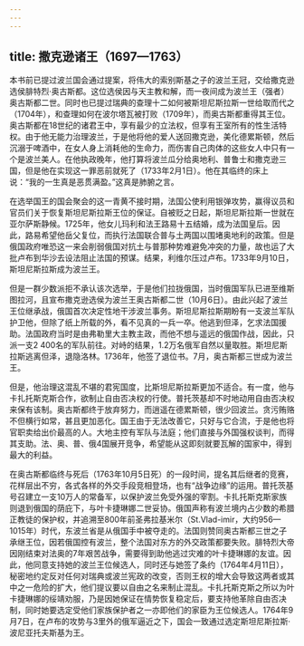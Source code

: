 ```yaml
---
---
---
```

title: 撒克逊诸王（1697—1763）
---




本书前已提过波兰国会通过提案，将伟大的索别斯基之子的波兰王冠，交给撒克逊选侯腓特烈·奥古斯都。这位选侯因与天主教和解，而一夜间成为波兰王（强者）奥古斯都二世。同时也已提过瑞典的查理十二如何被斯坦尼斯拉斯一世给取而代之（1704年），和查理如何在波尔塔瓦被打败（1709年），而奥古斯都重得其王位。奥古斯都在18世纪的诸君王中，享有最少的立法权，但享有王室所有的性生活特权。由于他无能力治理波兰，于是他将他的爱人送回撒克逊，美化德累斯顿，然后沉溺于啤酒中，在女人身上消耗他的生命力，而伤害自己肉体的这些女人中只有一个是波兰美人。在他执政晚年，他打算将波兰瓜分给奥地利、普鲁士和撒克逊三国，但是他在实现这一罪恶前就死了（1733年2月1日）。他在其临终的床上说：“我的一生真是恶贯满盈。”这真是肺腑之言。

在选举国王的国会聚会的这一青黄不接时期，法国公使利用银弹攻势，赢得议员和官员们关于恢复斯坦尼斯拉斯王位的保证。自被贬之日起，斯坦尼斯拉斯一世就在亚尔萨斯静候。1725年，他女儿玛利和法王路易十五结婚，成为法国皇后。因此，路易希望他岳父复位，而执行法国联合普与土两国以围堵奥地利的政策。但是俄国政府唯恐这一来会削弱俄国对抗土与普那种势难避免冲突的力量，故也运了大批卢布到华沙去设法阻止法国的预谋。结果，利维尔压过卢布。1733年9月10日，斯坦尼斯拉斯成为波兰王。

但是一群少数派拒不承认该次选举，于是他们拉拢俄国，当时俄国军队已进至维斯图拉河，且宣布撒克逊选侯为波兰王奥古斯都二世（10月6日）。由此兴起了波兰王位继承战，俄国首次决定性地干涉波兰事务。斯坦尼斯拉斯期盼有一支波兰军队护卫他，但除了纸上所载的外，看不见真的一兵一卒。他逃到但泽，乞求法国援助。法国政府当时是由弗勒里大主教主政，而他不想与遥远的俄国作战，因此，只派一支2 400名的军队前往。对峙的结果，1.2万名俄军自然以量取胜。斯坦尼斯拉斯逃离但泽，退隐洛林。1736年，他签了退位书。7月，奥古斯都三世成为波兰王。

但是，他治理这混乱不堪的君宪国度，比斯坦尼斯拉斯更加不适合。有一度，他与卡扎托斯克斯合作，欲制止自由否决权的行使。普托茨基却不时地动用自由否决权来保有该制。奥古斯都终于放弃努力，而逍遥在德累斯顿，很少回波兰。贪污贿赂不但横行如常，甚且更加恶化。国王由于无法改善它，只好与它合流，于是他也将官职卖给出价最高的人。大地主控有军队与法庭；他们直接与外国强权谈判，而得其支助。法、奥、普、俄4国展开竞争，希望能从这即刻就要瓦解的国家中，得到最大的利益。

在奥古斯都临终与死后（1763年10月5日死）的一段时间，提名其后继者的竞赛，花样层出不穷，各式各样的外交手段竞相登场，也有“战争边缘”的运用。普托茨基号召建立一支10万人的常备军，以保护波兰免受外强的宰割。卡扎托斯克斯家族则退到俄国的荫庇下，与叶卡捷琳娜二世妥协。俄国声称有波兰境内占少数的希腊正教徒的保护权，并追溯至800年前圣弗拉基米尔（St.Vlad-imir，大约956—1015年）时代，东波兰省是从俄国手中被夺走的。法国则赞同奥古斯都三世之子承继王位，因若俄国控有波兰，整个法国对东方的外交政策都要失败。腓特烈大帝因刚结束对法奥的7年艰苦战争，需要得到助他逃过灾难的叶卡捷琳娜的友谊。因此，他同意支持她的波兰王位候选人，同时还与她签了条约（1764年4月11日），秘密地约定反对任何对瑞典或波兰宪政的改变，否则王权的增大会导致这两者或其中之一危险的扩大，他们提议要以自由之名来制止混乱。卡扎托斯克斯之所以为叶卡捷琳娜的绥靖劝服，乃是因她保证在情势恢复稳定后，要支持他革除自由否决制，同时她要选定受他们家族保护者之一亦即他们的家臣为王位候选人。1764年9月7日，在卢布的攻势与3里外的俄军逼近之下，国会一致通过选定斯坦尼斯拉斯·波尼亚托夫斯基为王。